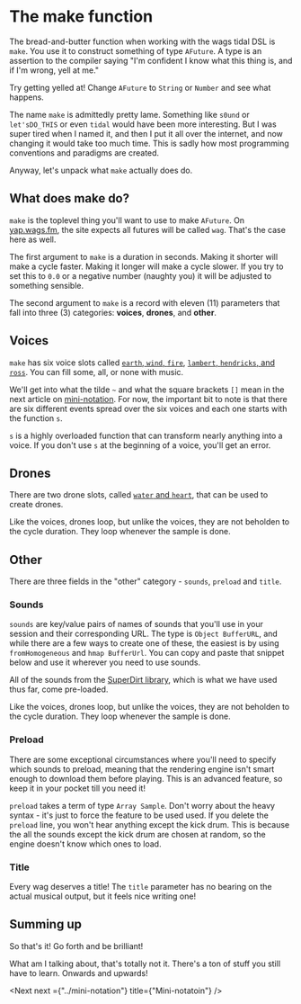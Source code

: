 # The make function


The bread-and-butter function when working with the wags tidal DSL is `make`. You use it to construct something of type `AFuture`. A type is an assertion to the compiler saying "I'm confident I know what this thing is, and if I'm wrong, yell at me."

Try getting yelled at! Change `AFuture` to `String` or `Number` and see what happens.

<Player player={helloMain} code={hello} />

The name `make` is admittedly pretty lame. Something like `s0und` or `let'sDO_THIS` or even `tidal` would have been more interesting. But I was super tired when I named it, and then I put it all over the internet, and now changing it would take too much time. This is sadly how most programming conventions and paradigms are created.

Anyway, let's unpack what `make` actually does do.

## What does make do?

`make` is the toplevel thing you'll want to use to make `AFuture`. On [yap.wags.fm](https://yap.wags.fm), the site expects all futures will be called `wag`. That's the case here as well.

The first argument to `make` is a duration in seconds. Making it shorter will make a cycle faster. Making it longer will make a cycle slower. If you try to set this to `0.0` or a negative number (naughty you) it will be adjusted to something sensible.

<Player player={durationMain} code={duration} />

The second argument to `make` is a record with eleven (11) parameters that fall into three (3) categories: <b>voices</b>, <b>drones</b>, and <b>other</b>.

## Voices

`make` has six voice slots called [`earth`, `wind`, `fire`](https://www.youtube.com/watch?v=Gs069dndIYk), [`lambert`, `hendricks`, and `ross`](https://youtu.be/aNPHp0RBWYY?t=100). You can fill some, all, or none with music.

<Player player={ewflhrMain} code={ewflhr} />

We'll get into what the tilde `~` and what the square brackets `[]` mean in the next article on [mini-notation](../mini-notation). For now, the important bit to note is that there are six different events spread over the six voices and each one starts with the function `s`.

`s` is a highly overloaded function that can transform nearly anything into a voice. If you don't use `s` at the beginning of a voice, you'll get an error.

## Drones

There are two drone slots, called [`water` and `heart`](https://www.youtube.com/watch?v=OiYjTb3opAA), that can be used to create drones.

<Player player={dronesMain} code={drones} />

Like the voices, drones loop, but unlike the voices, they are not beholden to the cycle duration. They loop whenever the sample is done.

## Other

There are three fields in the "other" category - `sounds`, `preload` and `title`.

### Sounds

`sounds` are key/value pairs of names of sounds that you'll use in your session and their corresponding URL. The type is `Object BufferURL`, and while there are a few ways to create one of these, the easiest is by using `fromHomogeneous` and `hmap BufferUrl`. You can copy and paste that snippet below and use it wherever you need to use sounds.

All of the sounds from the [SuperDirt library](https://github.com/musikinformatik/SuperDirt), which is what we have used thus far, come pre-loaded.

<Player player={soundsMain} code={sounds} />

Like the voices, drones loop, but unlike the voices, they are not beholden to the cycle duration. They loop whenever the sample is done.

### Preload

There are some exceptional circumstances where you'll need to specify which sounds to preload, meaning that the rendering engine isn't smart enough to download them before playing. This is an advanced feature, so keep it in your pocket till you need it!

`preload` takes a term of type `Array Sample`. Don't worry about the heavy syntax - it's just to force the feature to be used used. If you delete the `preload` line, you won't hear anything except the kick drum. This is because the all the sounds except the kick drum are chosen at random, so the engine doesn't know which ones to load.

<Player player={preloadMain} code={preload} />

### Title

Every wag deserves a title! The `title` parameter has no bearing on the actual musical output, but it feels nice writing one!

<Player player={titleMain} code={title} />


## Summing up

So that's it! Go forth and be brilliant!

What am I talking about, that's totally not it. There's a ton of stuff you still have to learn. Onwards and upwards!

<Next next ={"../mini-notation"} title={"Mini-notatoin"} />